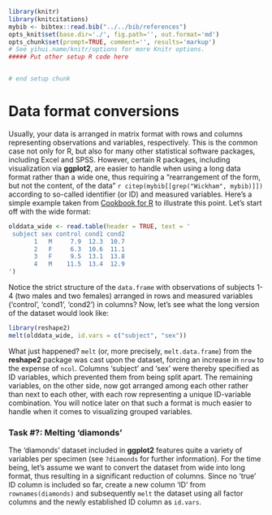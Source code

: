 ```{r knitsetup, echo=FALSE, results='hide', warning=FALSE, message=FALSE, cache=FALSE}
library(knitr)
library(knitcitations)
mybib <- bibtex::read.bib("../../bib/references")
opts_knit$set(base.dir='./', fig.path='', out.format='md')
opts_chunk$set(prompt=TRUE, comment='', results='markup')
# See yihui.name/knitr/options for more Knitr options.
##### Put other setup R code here


# end setup chunk
```
# Data format conversions

Usually, your data is arranged in matrix format with rows and columns 
representing observations and variables, respectively. This is the common case 
not only for R, but also for many other statistical software packages, including 
Excel and SPSS. 
However, certain R packages, including visualization via **ggplot2**, are easier to handle when 
using a long data format rather than a wide one, thus requiring a "rearrangement of the form, but not the content, of the 
data" `r citep(mybib[[grep("Wickham", mybib)]])` according to so-called 
identifier (or ID) and measured variables. Here's a simple example taken from 
[Cookbook for R](http://www.cookbook-r.com/Manipulating_data/Converting_data_between_wide_and_long_format/) 
to illustrate this point. Let's start off with the wide format:

```{r wide_format}
olddata_wide <- read.table(header = TRUE, text = '
 subject sex control cond1 cond2
       1   M     7.9  12.3  10.7
       2   F     6.3  10.6  11.1
       3   F     9.5  13.1  13.8
       4   M    11.5  13.4  12.9
')
```

Notice the strict structure of the `data.frame` with observations of subjects 
1-4 (two males and two females) arranged in rows and measured variables ('control', 
'cond1', 'cond2') in columns? Now, let's see what the long version of the 
dataset would look like:

```{r long_format}
library(reshape2)
melt(olddata_wide, id.vars = c("subject", "sex"))
```

What just happened? `melt` (or, more precisely, `melt.data.frame`) from the 
**reshape2** package was cast upon the dataset, forcing an increase in `nrow` to 
the expense of `ncol`. Columns 'subject' and 'sex' were thereby specified as 
ID variables, which prevented them from being split apart. The remaining variables, 
on the other side, now got arranged among each other rather than next to each other, 
with each row representing a unique ID-variable combination. 
You will notice later on that such a format is much easier to handle when it 
comes to visualizing grouped variables.

### Task #?: Melting 'diamonds'
The 'diamonds' dataset included in **ggplot2** features quite a variety of 
variables per specimen (see `?diamonds` for further information). For the time 
being, let's assume we want to convert the dataset from wide into long format, 
thus resulting in a significant reduction of columns. Since no 'true' ID column 
is included so far, create a new column 'ID' from `rownames(diamonds)` and 
subsequently `melt` the dataset using all factor columns and the newly 
established ID column as `id.vars`.